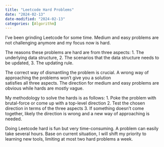```yaml
---
title: "Leetcode Hard Problems"
date: "2024-02-13"
date-modified: "2024-02-13"
categories: [Algorithm]
---
```


I've been grinding Leetcode for some time. Medium and easy problems are not challenging anymore and my focus now is hard.

The reasons these problems are hard are from three aspects:
1. The underlying data structure,
2. The scenarios that the data structure needs to be updated,
3. The updating rule.

The correct way of dismantling the problem is crucial. A wrong way of approaching the problems won't give you a solution  
satisfies all three aspects. The direction for medium and easy problems are obvious while hards are mostly vague.

My methodology to solve the hards is as follows:
1. Poke the problem with brutal-force or come up with a top-level direction
2. Test the chosen direction in terms of the three aspects
3. If something doesn't come together, likely the direction is wrong and a new way of approaching is needed.

Doing Leetcode hard is fun but very time-consuming. A problem can easily take several hours. Base on current situation, 
I will shift my priority to learning new tools, limiting at most two hard problems a week.
